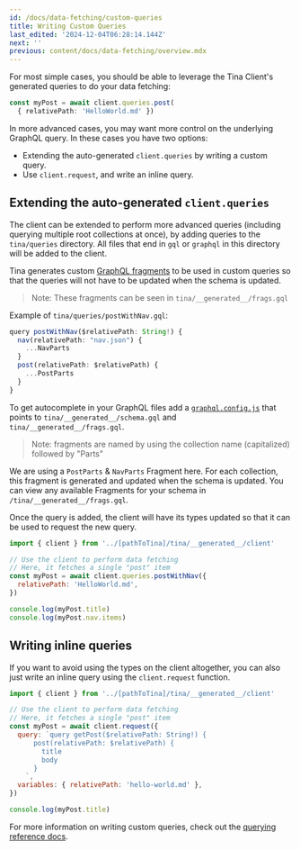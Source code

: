 ```yaml
---
id: /docs/data-fetching/custom-queries
title: Writing Custom Queries
last_edited: '2024-12-04T06:28:14.144Z'
next: ''
previous: content/docs/data-fetching/overview.mdx
---
```


For most simple cases, you should be able to leverage the Tina Client's generated queries to do your data fetching:

```ts
const myPost = await client.queries.post(
  { relativePath: 'HelloWorld.md' })
```

In more advanced cases, you may want more control on the underlying GraphQL query. In these cases you have two options:

* Extending the auto-generated `client.queries` by writing a custom query.
* Use `client.request`, and write an inline query.

## Extending the auto-generated `client.queries`

The client can be extended to perform more advanced queries (including querying multiple root collections at once), by adding queries to the `tina/queries` directory. All files that end in `gql` or `graphql` in this directory will be added to the client.

Tina generates custom [GraphQL fragments](https://graphql.org/learn/queries/#fragments) to be used in custom queries so that the queries will not have to be updated when the schema is updated.

> Note: These fragments can be seen in `tina/__generated__/frags.gql`

Example of `tina/queries/postWithNav.gql`:

```ts
query postWithNav($relativePath: String!) {
  nav(relativePath: "nav.json") {
    ...NavParts
  }
  post(relativePath: $relativePath) {
    ...PostParts
  }
}
```

To get autocomplete in your GraphQL files add a [`graphql.config.js`](https://github.com/tinacms/tina-cloud-starter/blob/main/graphql.config.js) that points to `tina/__generated__/schema.gql` and `tina/__generated__/frags.gql`.

> Note: fragments are named by using the collection name (capitalized) followed by "Parts"

We are using a `PostParts` & `NavParts` Fragment here. For each collection, this fragment is generated and updated when the schema is updated. You can view any available Fragments for your schema in `/tina/__generated__/frags.gql`.

Once the query is added, the client will have its types updated so that it can be used to request the new query.

```js
import { client } from '../[pathToTina]/tina/__generated__/client'

// Use the client to perform data fetching
// Here, it fetches a single "post" item
const myPost = await client.queries.postWithNav({
  relativePath: 'HelloWorld.md',
})

console.log(myPost.title)
console.log(myPost.nav.items)
```

## Writing inline queries

If you want to avoid using the types on the client altogether, you can also just write an inline query using the `client.request` function.

```js
import { client } from '../[pathToTina]/tina/__generated__/client'

// Use the client to perform data fetching
// Here, it fetches a single "post" item
const myPost = await client.request({
  query: `query getPost($relativePath: String!) {
      post(relativePath: $relativePath) {
        title
        body
      }
    `,
  variables: { relativePath: 'hello-world.md' },
})

console.log(myPost.title)
```

For more information on writing custom queries, check out the [querying reference docs](/docs/graphql/queries/).
